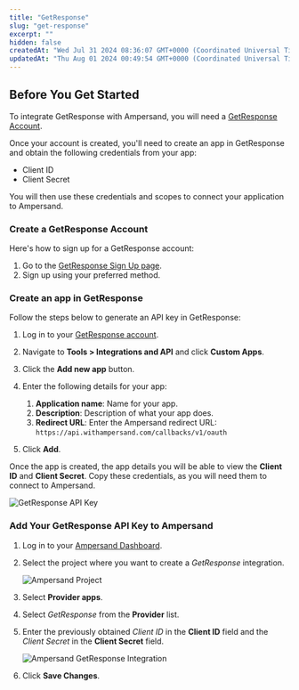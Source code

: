 ```yaml
---
title: "GetResponse"
slug: "get-response"
excerpt: ""
hidden: false
createdAt: "Wed Jul 31 2024 08:36:07 GMT+0000 (Coordinated Universal Time)"
updatedAt: "Thu Aug 01 2024 00:49:54 GMT+0000 (Coordinated Universal Time)"
---
```

## Before You Get Started

To integrate GetResponse with Ampersand, you will need a [GetResponse Account](https://www.getresponse.com/).

Once your account is created, you'll need to create an app in GetResponse and obtain the following credentials from your app:

- Client ID
- Client Secret

You will then use these credentials and scopes to connect your application to Ampersand.

### Create a GetResponse Account

Here's how to sign up for a GetResponse account:

1. Go to the [GetResponse Sign Up page](https://www.getresponse.com/start-free?version=centered&pageinfo=homepage).
2. Sign up using your preferred method.

### Create an app in GetResponse

Follow the steps below to generate an API key in GetResponse:

1. Log in to your [GetResponse account](https://app.getresponse.com/login).

2. Navigate to **Tools > Integrations and API** and click **Custom Apps**. 

3. Click the **Add new app** button.

4. Enter the following details for your app:
   1. **Application name**: Name for your app.
   2. **Description**: Description of what your app does. 
   3. **Redirect URL**: Enter the Ampersand redirect URL: `https://api.withampersand.com/callbacks/v1/oauth`

5. Click **Add**.

Once the app is created, the app details you will be able to view the **Client ID** and **Client Secret**. Copy these credentials, as you will need them to connect to Ampersand.

![GetResponse API Key](/images/provider-guides/0696f04-GetResponse.gif)

### Add Your GetResponse API Key to Ampersand

1. Log in to your [Ampersand Dashboard](https://dashboard.withampersand.com).

2. Select the project where you want to create a _GetResponse_ integration.

   ![Ampersand Project](/images/provider-guides/dd47b7a-Ampersand.png)

3. Select **Provider apps**.

4. Select _GetResponse_ from the **Provider** list.

5. Enter the previously obtained _Client ID_ in the **Client ID** field and the _Client Secret_ in the **Client Secret** field.

   ![Ampersand GetResponse Integration](/images/provider-guides/f8f25dc-getresponse2.gif)

6. Click **Save Changes**.
